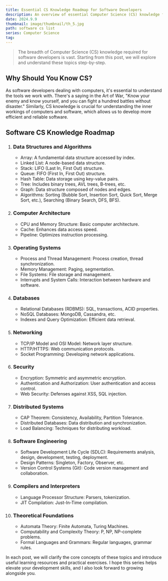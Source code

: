 ```yaml
---
title: Essential CS Knowledge Roadmap for Software Developers
description: An overview of essential Computer Science (CS) knowledge for software developers(frontend, backend, fullstack) and engineers, categorized into various areas.
date: 2024.9.9
thumbnail: image/thumbnail/th_5.jpg
path: software cs list
series: Computer Science
tag:
---
```


> The breadth of Computer Science (CS) knowledge required for software developers is vast. Starting from this post, we will explore and understand these topics step-by-step.

## Why Should You Know CS?

As software developers dealing with computers, it's essential to understand the tools we work with. There's a saying in the Art of War, "Know your enemy and know yourself, and you can fight a hundred battles without disaster." Similarly, CS knowledge is crucial for understanding the inner workings of computers and software, which allows us to develop more efficient and reliable software.

## Software CS Knowledge Roadmap

1.  ### Data Structures and Algorithms

    - Array: A fundamental data structure accessed by index.
    - Linked List: A node-based data structure.
    - Stack: LIFO (Last In, First Out) structure.
    - Queue: FIFO (First In, First Out) structure.
    - Hash Table: Data storage using key-value pairs.
    - Tree: Includes binary trees, AVL trees, B-trees, etc.
    - Graph: Data structure composed of nodes and edges.
    - Algorithms: Sorting (Bubble Sort, Insertion Sort, Quick Sort, Merge Sort, etc.), Searching (Binary Search, DFS, BFS).

2.  ### Computer Architecture

    - CPU and Memory Structure: Basic computer architecture.
    - Cache: Enhances data access speed.
    - Pipeline: Optimizes instruction processing.

3.  ### Operating Systems

    - Process and Thread Management: Process creation, thread synchronization.
    - Memory Management: Paging, segmentation.
    - File Systems: File storage and management.
    - Interrupts and System Calls: Interaction between hardware and software.

4.  ### Databases

    - Relational Databases (RDBMS): SQL, transactions, ACID properties.
    - NoSQL Databases: MongoDB, Cassandra, etc.
    - Indexes and Query Optimization: Efficient data retrieval.

5.  ### Networking

    - TCP/IP Model and OSI Model: Network layer structure.
    - HTTP/HTTPS: Web communication protocols.
    - Socket Programming: Developing network applications.

6.  ### Security

    - Encryption: Symmetric and asymmetric encryption.
    - Authentication and Authorization: User authentication and access control.
    - Web Security: Defenses against XSS, SQL injection.

7.  ### Distributed Systems

    - CAP Theorem: Consistency, Availability, Partition Tolerance.
    - Distributed Databases: Data distribution and synchronization.
    - Load Balancing: Techniques for distributing workload.

8.  ### Software Engineering

    - Software Development Life Cycle (SDLC): Requirements analysis, design, development, testing, deployment.
    - Design Patterns: Singleton, Factory, Observer, etc.
    - Version Control Systems (Git): Code version management and collaboration.

9.  ### Compilers and Interpreters

    - Language Processor Structure: Parsers, tokenization.
    - JIT Compilation: Just-In-Time compilation.

10. ### Theoretical Foundations

    - Automata Theory: Finite Automata, Turing Machines.
    - Computability and Complexity Theory: P, NP, NP-complete problems.
    - Formal Languages and Grammars: Regular languages, grammar rules.

In each post, we will clarify the core concepts of these topics and introduce useful learning resources and practical exercises. I hope this series helps elevate your development skills, and I also look forward to growing alongside you.
